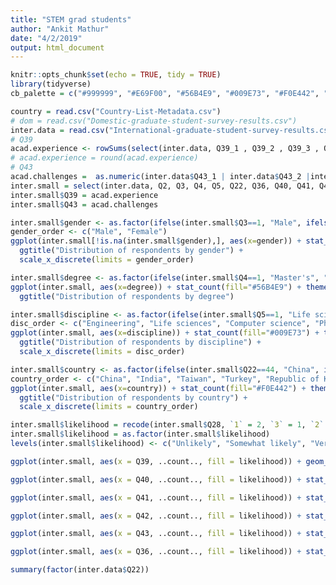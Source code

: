 ```yaml
---
title: "STEM grad students"
author: "Ankit Mathur"
date: "4/2/2019"
output: html_document
---
```


```r
knitr::opts_chunk$set(echo = TRUE, tidy = TRUE)
library(tidyverse)
cb_palette = c("#999999", "#E69F00", "#56B4E9", "#009E73", "#F0E442", "#0072B2", "#D55E00", "#CC79A7")
```

```r
country = read.csv("Country-List-Metadata.csv")
# dom = read.csv("Domestic-graduate-student-survey-results.csv")
inter.data = read.csv("International-graduate-student-survey-results.csv")
# Q39
acad.experience <- rowSums(select(inter.data, Q39_1 , Q39_2 , Q39_3 , Q39_4 , Q39_5 , Q39_6 , Q39_7), na.rm = FALSE, dims = 1)/7
# acad.experience = round(acad.experience)
# Q43
acad.challenges =  as.numeric(inter.data$Q43_1 | inter.data$Q43_2 |inter.data$Q43_3 |inter.data$Q43_4 |inter.data$Q43_5 |inter.data$Q43_7)
inter.small = select(inter.data, Q2, Q3, Q4, Q5, Q22, Q36, Q40, Q41, Q42, Q28)
inter.small$Q39 = acad.experience
inter.small$Q43 = acad.challenges
```

```r
inter.small$gender <- as.factor(ifelse(inter.small$Q3==1, "Male", ifelse(inter.small$Q3==2, "Female", NA)))
gender_order <- c("Male", "Female")
ggplot(inter.small[!is.na(inter.small$gender),], aes(x=gender)) + stat_count(fill="#E69F00") + theme_bw() +
  ggtitle("Distribution of respondents by gender") +
  scale_x_discrete(limits = gender_order)
```

```r
inter.small$degree <- as.factor(ifelse(inter.small$Q4==1, "Master's", "PhD"))
ggplot(inter.small, aes(x=degree)) + stat_count(fill="#56B4E9") + theme_bw() +
  ggtitle("Distribution of respondents by degree")
```

```r
inter.small$discipline <- as.factor(ifelse(inter.small$Q5==1, "Life sciences", ifelse(inter.small$Q5==2, "Physical sciences", ifelse(inter.small$Q5==3, "Engineering", ifelse(inter.small$Q5==4, "Mathematics", ifelse(inter.small$Q5==5, "Computer science", "Other"))))))
disc_order <- c("Engineering", "Life sciences", "Computer science", "Physical sciences", "Mathematics", "Other")
ggplot(inter.small, aes(x=discipline)) + stat_count(fill="#009E73") + theme_bw() +
  ggtitle("Distribution of respondents by discipline") +
  scale_x_discrete(limits = disc_order)
```

```r
inter.small$country <- as.factor(ifelse(inter.small$Q22==44, "China", ifelse(inter.small$Q22==91, "India", ifelse(inter.small$Q22==161, "Republic of Korea", ifelse(inter.small$Q22==190, "Taiwan", ifelse(inter.small$Q22==198, "Turkey", "Other"))))))
country_order <- c("China", "India", "Taiwan", "Turkey", "Republic of Korea", "Other")
ggplot(inter.small, aes(x=country)) + stat_count(fill="#F0E442") + theme_bw() +
  ggtitle("Distribution of respondents by country") +
  scale_x_discrete(limits = country_order)
```

```r
inter.small$likelihood = recode(inter.small$Q28, `1` = 2, `3` = 1, `2` = 0)
inter.small$likelihood = as.factor(inter.small$likelihood)
levels(inter.small$likelihood) <- c("Unlikely", "Somewhat likely", "Very likely")
```

```r
ggplot(inter.small, aes(x = Q39, ..count.., fill = likelihood)) + geom_density(position = "fill") + ggtitle("Likelihood of staying in the US after graduation") + scale_fill_manual(values = cb_palette)
```

```r
ggplot(inter.small, aes(x = Q40, ..count.., fill = likelihood)) + stat_count(position = "fill") + ggtitle("Likelihood of staying in the US after graduation") + scale_fill_manual(values = cb_palette)
```

```r
ggplot(inter.small, aes(x = Q41, ..count.., fill = likelihood)) + stat_count(position = "fill") + ggtitle("Likelihood of staying in the US after graduation") + scale_fill_manual(values = cb_palette)
```

```r
ggplot(inter.small, aes(x = Q42, ..count.., fill = likelihood)) + stat_count(position = "fill") + ggtitle("Likelihood of staying in the US after graduation") + scale_fill_manual(values = cb_palette)
```

```r
ggplot(inter.small, aes(x = Q43, ..count.., fill = likelihood)) + stat_count(position = "fill") + ggtitle("Likelihood of staying in the US after graduation") + scale_fill_manual(values = cb_palette)
```

```r
ggplot(inter.small, aes(x = Q36, ..count.., fill = likelihood)) + stat_count(position = "fill") + ggtitle("Likelihood of staying in the US after graduation") + scale_fill_manual(values = cb_palette)
```


```r
summary(factor(inter.data$Q22))
```



